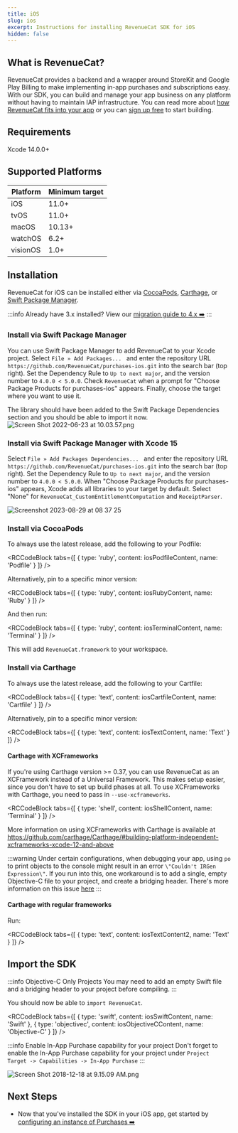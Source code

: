 ```yaml
---
title: iOS
slug: ios
excerpt: Instructions for installing RevenueCat SDK for iOS
hidden: false
---
```

## What is RevenueCat?

RevenueCat provides a backend and a wrapper around StoreKit and Google Play Billing to make implementing in-app purchases and subscriptions easy. With our SDK, you can build and manage your app business on any platform without having to maintain IAP infrastructure. You can read more about [how RevenueCat fits into your app](https://www.revenuecat.com/blog/growth/where-does-revenuecat-fit-in-your-app/) or you can [sign up free](https://app.revenuecat.com/signup) to start building.

## Requirements

Xcode 14.0.0+

## Supported Platforms

| Platform | Minimum target |
| --- | --- |
| iOS | 11.0+ |
| tvOS | 11.0+ |
| macOS | 10.13+ |
| watchOS | 6.2+ |
| visionOS | 1.0+ |

## Installation

RevenueCat for iOS can be installed either via [CocoaPods](/getting-started/installation/ios#section-install-via-cocoapods), [Carthage](ios#section-install-via-carthage), or [Swift Package Manager](/getting-started/installation/ios#section-install-via-swift-package-manager). 

:::info
Already have 3.x installed? View our [migration guide to 4.x ➡️](/sdk-guides/ios-native-3x-to-4x-migration)
:::

<YouTubeEmbed videoId="QS7BTorY4" title="Set up RevenueCat Purchases SDK for iOS" />

### Install via Swift Package Manager

You can use Swift Package Manager to add RevenueCat to your Xcode project. Select `File » Add Packages... ` and enter the repository URL `https://github.com/RevenueCat/purchases-ios.git` into the search bar (top right). Set the Dependency Rule to `Up to next major`, and the version number to `4.0.0 < 5.0.0`. Check `RevenueCat` when a prompt for "Choose Package Products for purchases-ios" appears. Finally, choose the target where you want to use it. 

The library should have been added to the Swift Package Dependencies section and you should be able to import it now.
![](https://files.readme.io/bd6e034-Screen_Shot_2022-06-23_at_10.03.57.png "Screen Shot 2022-06-23 at 10.03.57.png")
### Install via Swift Package Manager with Xcode 15

Select `File » Add Packages Dependencies... ` and enter the repository URL `https://github.com/RevenueCat/purchases-ios.git` into the search bar (top right). Set the Dependency Rule to `Up to next major`, and the version number to `4.0.0 < 5.0.0`. When "Choose Package Products for purchases-ios" appears, Xcode adds all libraries to your target by default. Select "None" for `RevenueCat_CustomEntitlementComputation` and `ReceiptParser`.

![](https://github.com/RevenueCat/purchases-ios/assets/685609/0ddf0c35-5681-4d38-b4dc-d2ebdae24988 "Screenshot 2023-08-29 at 08 37 25")
### Install via CocoaPods

To always use the latest release, add the following to your Podfile:


<RCCodeBlock tabs={[
    { type: 'ruby', content: iosPodfileContent, name: 'Podfile' }
]} />

Alternatively, pin to a specific minor version:


<RCCodeBlock tabs={[
    { type: 'ruby', content: iosRubyContent, name: 'Ruby' }
]} />

And then run:


<RCCodeBlock tabs={[
    { type: 'ruby', content: iosTerminalContent, name: 'Terminal' }
]} />

This will add `RevenueCat.framework` to your workspace.

### Install via Carthage

To always use the latest release, add the following to your Cartfile:


<RCCodeBlock tabs={[
    { type: 'text', content: iosCartfileContent, name: 'Cartfile' }
]} />

Alternatively, pin to a specific minor version:


<RCCodeBlock tabs={[
    { type: 'text', content: iosTextContent, name: 'Text' }
]} />

#### Carthage with XCFrameworks

If you're using Carthage version >= 0.37, you can use RevenueCat as an XCFramework instead of a Universal Framework. This makes setup easier, since you don't have to set up build phases at all. 
To use XCFrameworks with Carthage, you need to pass in `--use-xcframeworks`.


<RCCodeBlock tabs={[
    { type: 'shell', content: iosShellContent, name: 'Terminal' }
]} />

More information on using XCFrameworks with Carthage is available at https://github.com/carthage/Carthage/#building-platform-independent-xcframeworks-xcode-12-and-above

:::warning
Under certain configurations, when debugging your app, using `po` to print objects to the console might result in an error `\"Couldn't IRGen Expression\"`. If you run into this, one workaround is to add a single, empty Objective-C file to your project, and create a bridging header. There's more information on this issue [here](https://steipete.com/posts/couldnt-irgen-expression/)
:::

#### Carthage with regular frameworks

Run:


<RCCodeBlock tabs={[
    { type: 'text', content: iosTextContent2, name: 'Text' }
]} />

## Import the SDK

:::info Objective-C Only Projects
You may need to add an empty Swift file and a bridging header to your project before compiling.
:::

You should now be able to `import RevenueCat`.


<RCCodeBlock tabs={[
    { type: 'swift', content: iosSwiftContent, name: 'Swift' },
    { type: 'objectivec', content: iosObjectiveCContent, name: 'Objective-C' }
]} />

:::info Enable In-App Purchase capability for your project
Don't forget to enable the In-App Purchase capability for your project under `Project Target -> Capabilities -> In-App Purchase`
:::

![](https://files.readme.io/65db383-Screen_Shot_2018-12-18_at_9.15.09_AM.png "Screen Shot 2018-12-18 at 9.15.09 AM.png")

## Next Steps

* Now that you've installed the SDK in your iOS app, get started by [configuring an instance of Purchases ➡️](/getting-started/getting-started#4-using-revenuecats-purchases-sdk)